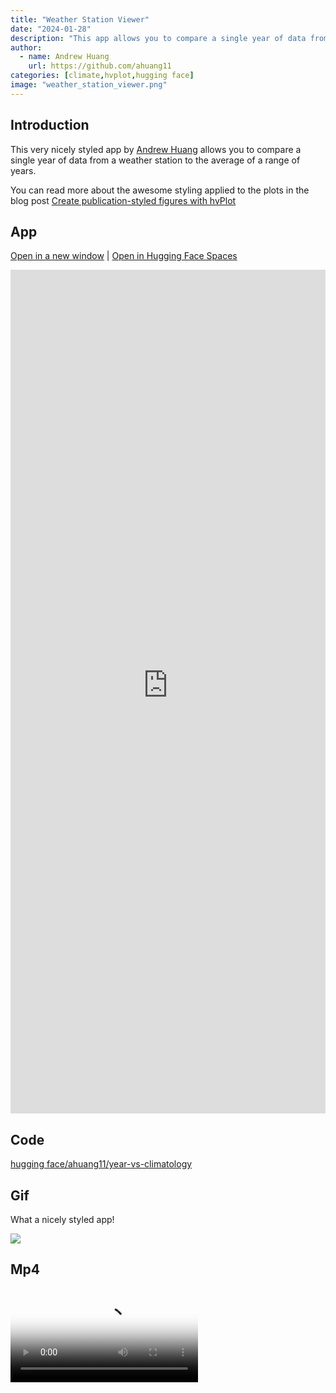```yaml
---
title: "Weather Station Viewer"
date: "2024-01-28"
description: "This app allows you to compare a single year of data from a weather station to the average of a range of years."
author:
  - name: Andrew Huang
    url: https://github.com/ahuang11
categories: [climate,hvplot,hugging face]
image: "weather_station_viewer.png"
---
```


## Introduction

This very nicely styled app by [Andrew Huang](https://github.com/ahuang11) allows you to compare a single year of data from a weather station to the average of a range of years.

You can read more about the awesome styling applied to the plots in the blog post [Create publication-styled figures with hvPlot](https://medium.com/@pYdeas/create-publication-styled-figures-with-hvplot-using-the-bokeh-backend-b623ab48a5d2)

## App

<a href="https://ahuang11-year-vs-climatology.hf.space" target="_blank">Open in a new window</a> | <a href="https://huggingface.co/spaces/ahuang11/year-vs-climatology" target="_blank">Open in Hugging Face Spaces</a>

<iframe
	src="https://ahuang11-year-vs-climatology.hf.space"
	frameborder="0"
	style="width:100%;height:1350px"
></iframe>

## Code

[hugging face/ahuang11/year-vs-climatology](https://huggingface.co/spaces/ahuang11/year-vs-climatology/tree/main)

## Gif

What a nicely styled app!

<img src="https://cdn.awesome-panel.org/resources/weather_station_viewer/weather_station_viewer.gif"></img>

## Mp4

<video poster="https://cdn.awesome-panel.org/resources/weather_station_viewer/weather_station_viewer.png" controls>
  <source src="https://cdn.awesome-panel.org/resources/weather_station_viewer/weather_station_viewer.mp4" type="video/mp4">
  Your browser does not support HTML video.
</video>

## Png

<img src="https://cdn.awesome-panel.org/resources/weather_station_viewer/weather_station_viewer.png"></img>

## Social

Please share on social media. Thanks.

<a href="https://twitter.com/awesome_panel" target="_blank"><i class="bi bi-twitter"></i></a> <a href="https://www.linkedin.com/company/awesome-panel-org" target="_blank"><i class="bi bi-linkedin"></i></a>
